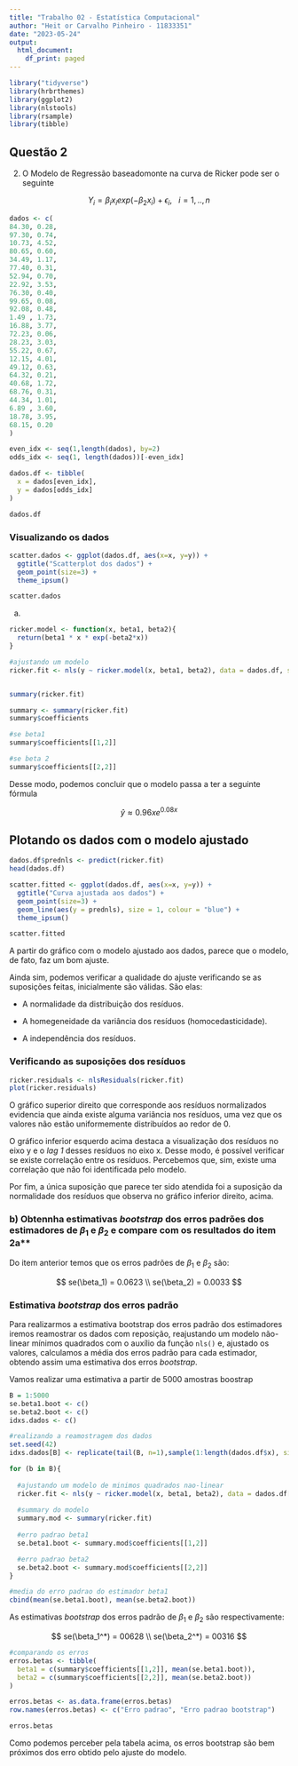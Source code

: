 ```yaml
---
title: "Trabalho 02 - Estatística Computacional"
author: "Heit or Carvalho Pinheiro - 11833351"
date: "2023-05-24"
output:
  html_document:
    df_print: paged
---
```


```r
library("tidyverse")
library(hrbrthemes)
library(ggplot2)
library(nlstools)
library(rsample)
library(tibble)
```


## Questão 2

2) O Modelo de Regressão baseadomonte na curva de Ricker pode ser o seguinte 

$$
Y_i = \beta_ix_iexp(-\beta_2x_i) + \epsilon_i,~~~ i = 1,..,n
$$

```r
dados <- c(
84.30, 0.28,
97.30, 0.74,
10.73, 4.52,
80.65, 0.60,
34.49, 1.17,
77.40, 0.31,
52.94, 0.70,
22.92, 3.53,
76.30, 0.40,
99.65, 0.08,
92.08, 0.48,
1.49 , 1.73,
16.88, 3.77,
72.23, 0.06,
28.23, 3.03,
55.22, 0.67,
12.15, 4.01,
49.12, 0.63,
64.32, 0.21,
40.68, 1.72,
68.76, 0.31,
44.34, 1.01,
6.89 , 3.60,
18.78, 3.95,
68.15, 0.20
)

even_idx <- seq(1,length(dados), by=2)
odds_idx <- seq(1, length(dados))[-even_idx]

dados.df <- tibble(
  x = dados[even_idx],
  y = dados[odds_idx]
)

dados.df
```
### Visualizando os dados 

```r
scatter.dados <- ggplot(dados.df, aes(x=x, y=y)) + 
  ggtitle("Scatterplot dos dados") +
  geom_point(size=3) + 
  theme_ipsum()

scatter.dados
```
a)

```r

ricker.model <- function(x, beta1, beta2){
  return(beta1 * x * exp(-beta2*x))
}

#ajustando um modelo 
ricker.fit <- nls(y ~ ricker.model(x, beta1, beta2), data = dados.df, start = list(beta1 = 0.1, beta2 = 0.1), control = nls.control(minFactor = 1/4096), algorithm = "default")


summary(ricker.fit)
```
```r
summary <- summary(ricker.fit)
summary$coefficients
```

```r
#se beta1
summary$coefficients[[1,2]]

#se beta 2 
summary$coefficients[[2,2]]
```


Desse modo, podemos concluir que o modelo passa a ter a seguinte fórmula

$$
\hat{y} \approx 0.96 x e^{0.08x}
$$

## Plotando os dados com o modelo ajustado 

```r
dados.df$prednls <- predict(ricker.fit)
head(dados.df)
```


```r
scatter.fitted <- ggplot(dados.df, aes(x=x, y=y)) + 
  ggtitle("Curva ajustada aos dados") +
  geom_point(size=3) + 
  geom_line(aes(y = prednls), size = 1, colour = "blue") +
  theme_ipsum()

scatter.fitted
```

A partir do gráfico com o modelo ajustado aos dados, parece que o modelo, de fato, faz um bom ajuste. 

Ainda sim, podemos verificar a qualidade do ajuste verificando se as suposições feitas, inicialmente são válidas. São elas:

* A normalidade da distribuição dos resíduos.

* A homegeneidade da variância dos resíduos (homocedasticidade). 

* A independência dos resíduos. 


### Verificando as suposições dos resíduos

```r
ricker.residuals <- nlsResiduals(ricker.fit)
plot(ricker.residuals)
```


O gráfico superior direito que corresponde aos resíduos normalizados evidencia que ainda existe alguma variância nos resíduos, uma vez que os valores não estão uniformemente distribuídos ao redor de 0.

O gráfico inferior esquerdo acima destaca a visualização dos resíduos no eixo y e o *lag 1* desses resíduos no eixo x. Desse modo, é possível verificar se existe correlação entre os resíduos. Percebemos que, sim, existe uma correlação que não foi identificada pelo modelo. 

Por fim, a única suposição que parece ter sido atendida foi a suposição da normalidade dos resíduos que observa no gráfico inferior direito, acima.

### b) Obtennha estimativas *bootstrap* dos erros padrões dos estimadores de $\beta_1$ e $\beta_2$ e compare com os resultados do item 2a** 

Do item anterior temos que os erros padrões de $\beta_1$ e $\beta_2$ são:

$$
se(\beta_1) = 0.0623
\\
se(\beta_2) = 0.0033
$$

### Estimativa *bootstrap* dos erros padrão

Para realizarmos a estimativa bootstrap dos erros padrão dos estimadores iremos reamostrar os dados com reposição, reajustando um modelo não-linear mínimos quadrados com o auxílio da função `nls()` e, ajustado os valores, calculamos a média dos erros padrão para cada estimador, obtendo assim uma estimativa dos erros *bootstrap*. 

Vamos realizar uma estimativa a partir de 5000 amostras boostrap

```r
B = 1:5000
se.beta1.boot <- c()
se.beta2.boot <- c()
idxs.dados <- c()

#realizando a reamostragem dos dados
set.seed(42)
idxs.dados[B] <- replicate(tail(B, n=1),sample(1:length(dados.df$x), size = length(dados.df$x), replace = TRUE), simplify = FALSE)  

for (b in B){
  
  #ajustando um modelo de minimos quadrados nao-linear
  ricker.fit <- nls(y ~ ricker.model(x, beta1, beta2), data = dados.df[as.double(idxs.dados[[b]]),], start = list(beta1 = 0.1, beta2 = 0.1), control = nls.control(minFactor = 1/4096), algorithm = "default")
  
  #summary do modelo 
  summary.mod <- summary(ricker.fit)
  
  #erro padrao beta1
  se.beta1.boot <- summary.mod$coefficients[[1,2]]

  #erro padrao beta2 
  se.beta2.boot <- summary.mod$coefficients[[2,2]]
}

#media do erro padrao do estimador beta1
cbind(mean(se.beta1.boot), mean(se.beta2.boot))

```
As estimativas *bootstrap* dos erros padrão de $\beta_1$ e $\beta_2$ são respectivamente:

$$
se(\beta_1^*) = 00628
\\
se(\beta_2^*) = 00316
$$
```r
#comparando os erros 
erros.betas <- tibble(
  beta1 = c(summary$coefficients[[1,2]], mean(se.beta1.boot)),
  beta2 = c(summary$coefficients[[2,2]], mean(se.beta2.boot))
)

erros.betas <- as.data.frame(erros.betas) 
row.names(erros.betas) <- c("Erro padrao", "Erro padrao bootstrap") 

erros.betas
```

Como podemos perceber pela tabela acima, os erros bootstrap são bem próximos dos erro obtido pelo ajuste do modelo.
